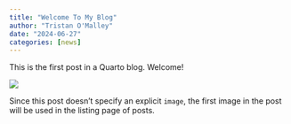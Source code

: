 ```yaml
---
title: "Welcome To My Blog"
author: "Tristan O'Malley"
date: "2024-06-27"
categories: [news]
---
```


This is the first post in a Quarto blog. Welcome!

![](thumbnail.jpg)

Since this post doesn't specify an explicit `image`, the first image in the post will be used in the listing page of posts.
